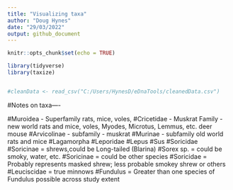```yaml
---
title: "Visualizing taxa"
author: "Doug Hynes"
date: "29/03/2022"
output: github_document
---
```


```r
knitr::opts_chunk$set(echo = TRUE)

library(tidyverse)
library(taxize)


#cleanData <- read_csv("C:/Users/HynesD/eDnaTools/cleanedData.csv")


```

#Notes on taxa----

#Muroidea - Superfamily rats, mice, voles, 
#Cricetidae - Muskrat Family - new world rats and mice, voles, Myodes, Microtus, Lemmus, etc. deer mouse
#Arvicolinae - subfamily - muskrat
#Murinae - subfamily old world rats and mice
#Lagamorpha
#Leporidae 
#Lepus
#Sus
#Soricidae
#Soricinae = shrews,could be Long-tailed (Blarina)
#Sorex sp. =  could be smoky, water, etc.
#Soricinae = could be other species
#Soricidae = Probably represents masked shrew; less probable smokey shrew or others
#Leuciscidae = true minnows
#Fundulus = Greater than one species of Fundulus possible across study extent

